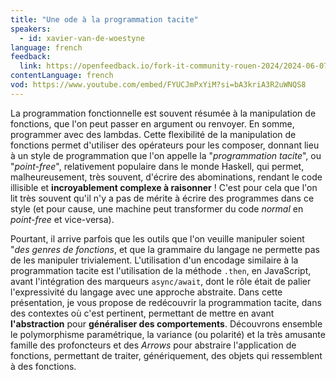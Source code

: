 ```yaml
---
title: "Une ode à la programmation tacite"
speakers:
  - id: xavier-van-de-woestyne
language: french
feedback:
  link: https://openfeedback.io/fork-it-community-rouen-2024/2024-06-07/Oyr3XFLeNJLLwyMDKKfa
contentLanguage: french
vod: https://www.youtube.com/embed/FYUCJmPxYiM?si=bA3kriA3R2uWNQS8
---
```


La programmation fonctionnelle est souvent résumée à la manipulation de
fonctions, que l'on peut passer en argument ou renvoyer. En somme, programmer
avec des lambdas. Cette flexibilité de la manipulation de fonctions permet
d'utiliser des opérateurs pour les composer, donnant lieu à un style de
programmation que l'on appelle la "_programmation tacite_", ou "_point-free_",
relativement populaire dans le monde Haskell, qui permet, malheureusement, très
souvent, d'écrire des abominations, rendant le code illisible et
**incroyablement complexe à raisonner** ! C'est pour cela que l'on lit très
souvent qu'il n'y a pas de mérite à écrire des programmes dans ce style (et pour
cause, une machine peut transformer du code _normal_ en _point-free_ et
vice-versa).

Pourtant, il arrive parfois que les outils que l'on veuille
manipuler soient "_des genres de fonctions_, et que la grammaire du langage ne
permette pas de les manipuler trivialement. L'utilisation d'un encodage
similaire à la programmation tacite est l'utilisation de la méthode `.then`, en
JavaScript, avant l'intégration des marqueurs `async/await`, dont le rôle était
de palier l'expressivité du langage avec une approche abstraite. Dans cette
présentation, je vous propose de redécouvrir la programmation tacite, dans des
contextes où c'est pertinent, permettant de mettre en avant **l'abstraction**
pour **généraliser des comportements**. Découvrons ensemble le polymorphisme
paramétrique, la variance (ou polarité) et la très amusante famille des
profoncteurs et des _Arrows_ pour abstraire l'application de fonctions,
permettant de traiter, génériquement, des objets qui ressemblent à des
fonctions.
